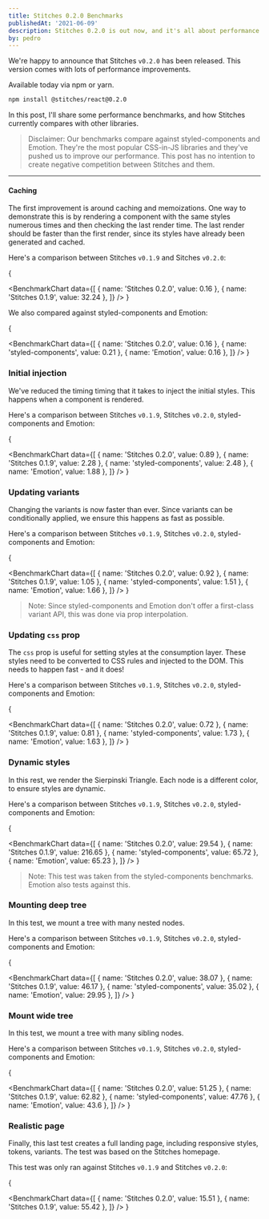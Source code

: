 ```yaml
---
title: Stitches 0.2.0 Benchmarks
publishedAt: '2021-06-09'
description: Stitches 0.2.0 is out now, and it's all about performance.
by: pedro
---
```


We're happy to announce that Stitches `v0.2.0` has been released. This version comes with lots of performance improvements.

Available today via npm or yarn.

```bash
npm install @stitches/react@0.2.0
```

In this post, I'll share some performance benchmarks, and how Stitches currently compares with other libraries.

> Disclaimer: Our benchmarks compare against styled-components and Emotion. They're the most popular CSS-in-JS libraries and they've pushed us to improve our performance. This post has no intention to create negative competition between Stitches and them.

---

#### Caching

The first improvement is around caching and memoizations. One way to demonstrate this is by rendering a component with the same styles numerous times and then checking the last render time. The last render should be faster than the first render, since its styles have already been generated and cached.

Here's a comparison between Stitches `v0.1.9` and Sitches `v0.2.0`:

{

<BenchmarkChart
  data={[
    { name: 'Stitches 0.2.0', value: 0.16 },
    { name: 'Stitches 0.1.9', value: 32.24 },
  ]}
/>
}

We also compared against styled-components and Emotion:

{

<BenchmarkChart
  data={[
    { name: 'Stitches 0.2.0', value: 0.16 },
    { name: 'styled-components', value: 0.21 },
    { name: 'Emotion', value: 0.16 },
  ]}
/>
}

### Initial injection

We've reduced the timing timing that it takes to inject the initial styles. This happens when a component is rendered.

Here's a comparison between Stitches `v0.1.9`, Stitches `v0.2.0`, styled-components and Emotion:

{

<BenchmarkChart
  data={[
    { name: 'Stitches 0.2.0', value: 0.89 },
    { name: 'Stitches 0.1.9', value: 2.28 },
    { name: 'styled-components', value: 2.48 },
    { name: 'Emotion', value: 1.88 },
  ]}
/>
}

### Updating variants

Changing the variants is now faster than ever. Since variants can be conditionally applied, we ensure this happens as fast as possible.

Here's a comparison between Stitches `v0.1.9`, Stitches `v0.2.0`, styled-components and Emotion:

{

<BenchmarkChart
  data={[
    { name: 'Stitches 0.2.0', value: 0.92 },
    { name: 'Stitches 0.1.9', value: 1.05 },
    { name: 'styled-components', value: 1.51 },
    { name: 'Emotion', value: 1.66 },
  ]}
/>
}

> Note: Since styled-components and Emotion don't offer a first-class variant API, this was done via prop interpolation.

### Updating `css` prop

The `css` prop is useful for setting styles at the consumption layer. These styles need to be converted to CSS rules and injected to the DOM. This needs to happen fast - and it does!

Here's a comparison between Stitches `v0.1.9`, Stitches `v0.2.0`, styled-components and Emotion:

{

<BenchmarkChart
  data={[
    { name: 'Stitches 0.2.0', value: 0.72 },
    { name: 'Stitches 0.1.9', value: 0.81 },
    { name: 'styled-components', value: 1.73 },
    { name: 'Emotion', value: 1.63 },
  ]}
/>
}

### Dynamic styles

In this rest, we render the Sierpinski Triangle. Each node is a different color, to ensure styles are dynamic.

Here's a comparison between Stitches `v0.1.9`, Stitches `v0.2.0`, styled-components and Emotion:

{

<BenchmarkChart
  data={[
    { name: 'Stitches 0.2.0', value: 29.54 },
    { name: 'Stitches 0.1.9', value: 216.65 },
    { name: 'styled-components', value: 65.72 },
    { name: 'Emotion', value: 65.23 },
  ]}
/>
}

> Note: This test was taken from the styled-components benchmarks. Emotion also tests against this.

### Mounting deep tree

In this test, we mount a tree with many nested nodes.

Here's a comparison between Stitches `v0.1.9`, Stitches `v0.2.0`, styled-components and Emotion:

{

<BenchmarkChart
  data={[
    { name: 'Stitches 0.2.0', value: 38.07 },
    { name: 'Stitches 0.1.9', value: 46.17 },
    { name: 'styled-components', value: 35.02 },
    { name: 'Emotion', value: 29.95 },
  ]}
/>
}

### Mount wide tree

In this test, we mount a tree with many sibling nodes.

Here's a comparison between Stitches `v0.1.9`, Stitches `v0.2.0`, styled-components and Emotion:

{

<BenchmarkChart
  data={[
    { name: 'Stitches 0.2.0', value: 51.25 },
    { name: 'Stitches 0.1.9', value: 62.82 },
    { name: 'styled-components', value: 47.76 },
    { name: 'Emotion', value: 43.6 },
  ]}
/>
}

### Realistic page

Finally, this last test creates a full landing page, including responsive styles, tokens, variants. The test was based on the Stitches homepage.

This test was only ran against Stitches `v0.1.9` and Stitches `v0.2.0`:

{

<BenchmarkChart
  data={[
    { name: 'Stitches 0.2.0', value: 15.51 },
    { name: 'Stitches 0.1.9', value: 55.42 },
  ]}
/>
}
